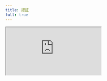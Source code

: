 ```yaml
---
title: 認証
full: true
---
```


<iframe
    src="https://codesandbox.io/embed/swr-auth-vl653w?codemirror=1&fontsize=14&theme=dark&autoresize=1&hidenavigation=1"
    style={{
        width: "100%",
        height: "100%",
        border: 0,
        overflow: "hidden",
        background: "rgb(21, 21, 21)",
    }}
    title="SWR - 認証"
    allow="accelerometer; ambient-light-sensor; camera; encrypted-media; geolocation; gyroscope; hid; microphone; midi; payment; usb; vr; xr-spatial-tracking"
    sandbox="allow-autoplay allow-forms allow-modals allow-popups allow-presentation allow-same-origin allow-scripts"
/>

